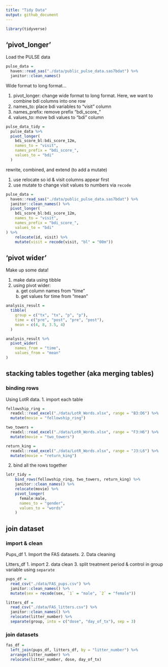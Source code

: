 ```yaml
---
title: "Tidy Data"
output: github_document
---
```


```r
library(tidyverse)
```

## 'pivot_longer'

Load the PULSE data

```r
pulse_data =
  haven::read_sas("./data/public_pulse_data.sas7bdat") %>% 
  janitor::clean_names()
```

Wide format to long format...

1. pivot_longer: change wide format to long format. Here, we want to combine bdi columns into one row
2. names_to: place bdi variables to "visit" column
3. names_prefix: remove prefix "bdi_score_"
4. values_to: move bdi values to "bdi" column

```r
pulse_data_tidy =
  pulse_data %>% 
  pivot_longer(
    bdi_score_bl:bdi_score_12m, 
    names_to = "visit",
    names_prefix = "bdi_score_",
    values_to = "bdi"
  )
```

rewrite, combined, and extend (to add a mutate)

1. use relocate so id & visit columns appear first
2. use mutate to change visit values to numbers via `recode`
```r
pulse_data =
  haven::read_sas("./data/public_pulse_data.sas7bdat") %>% 
  janitor::clean_names() %>% 
  pivot_longer(
    bdi_score_bl:bdi_score_12m, 
    names_to = "visit",
    names_prefix = "bdi_score_",
    values_to = "bdi"
) %>% 
    relocate(id, visit) %>% 
    mutate(visit = recode(visit, "bl" = "00m"))
```

## 'pivot wider'

Make up some data!

1. make data using tibble
2. using pivot wider:
    a. get column names from "time"
    b. get values for time from "mean"

```r
analysis_result =
  tibble(
    group = c("tx", "tx", "p", "p"),
    time = c("pre", "post", "pre", "post"),
    mean = c(4, 8, 3.5, 4)
  )

analysis_result %>% 
  pivot_wider(
    names_from = "time",
    values_from = "mean"
)
```

## stacking tables together (aka merging tables)

### binding rows

Using LotR data.
1. import each table

```r
fellowship_ring =
  readxl::read_excel("./data/LotR_Words.xlsx", range = "B3:D6") %>%
  mutate(movie = "fellowship_ring")

two_towers =
  readxl::read_excel("./data/LotR_Words.xlsx", range = "F3:H6") %>%
  mutate(movie = "two_towers")

return_king =
  readxl::read_excel("./data/LotR_Words.xlsx", range = "J3:L6") %>%
  mutate(movie = "return_king")
```

2. bind all the rows together 

```r
lotr_tidy = 
    bind_rows(fellowship_ring, two_towers, return_king) %>% 
    janitor::clean_names() %>% 
    relocate(movie) %>% 
    pivot_longer(
      female:male,
      names_to = "gender",
      values_to = "words"
    )
```

## join dataset

### import & clean

Pups_df
1. Import the FAS datasets.
2. Data cleaning

Litters_df
1. import
2. data clean
3. split treatment period & control in group variable using `separate`

```r
pups_df =
  read_csv("./data/FAS_pups.csv") %>% 
  janitor::clean_names() %>% 
  mutate(sex = recode(sex, `1` = "male", `2` = "female"))

litters_df = 
  read_csv("./data/FAS_litters.csv") %>% 
  janitor::clean_names() %>% 
  relocate(litter_number) %>% 
  separate(group, into = c("dose", "day_of_tx"), sep = 3)
```

### join datasets

```r
fas_df =
  left_join(pups_df, litters_df, by = "litter_number") %>% 
  arrange(litter_number) %>% 
  relocate(litter_number, dose, day_of_tx)
```

